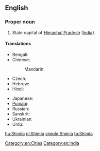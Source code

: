 ==English==

===Proper noun===
{{wikipedia}}
{{en-proper noun}}

# State capital of [[Himachal Pradesh]] ([[India]]).

====Translations====
{{trans-top|capital of Himachal Pradesh, India}}
* Bengali: {{t|bn|শিমলা|sc=Beng}}
* Chinese:
*: Mandarin: {{t|cmn|西姆拉|tr=Xīmǔlā|sc=Hani}}
* Czech: {{t|cs|Šimla|f}}
* Hebrew: {{t|he|שימלה}}
* Hindi: {{t|hi|शिमला|tr=śimlā|xs=Hindi}}
{{trans-mid}}
* Japanese: {{t|ja|シムラー|tr=Shimurā}}
* [[Punjabi]]: {{t|pa|ਸ਼ਿਮਲਾ|sc=Guru|xs=Punjabi}}
* Russian: {{t|ru|Шимла|f|tr=Šímla}}
* Sanskrit: {{t|sa|शिमला|xs=Sanskrit}}
* Ukrainian: {{t|uk|Шімла|f|tr=Šímla|xs=Ukrainian}}
* Urdu: {{t|ur|شملہ|tr=śimlā|xs=Urdu}}
{{trans-bottom}}

[[Category:en:Cities]]
[[Category:en:India]]

[[hu:Shimla]]
[[nl:Shimla]]
[[simple:Shimla]]
[[ta:Shimla]]